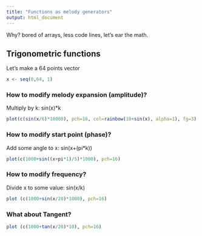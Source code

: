 ```yaml
---
title: "Functions as melody generators"
output: html_document
---
```


Why? bored of arrays, less code lines, let's ear the math.

## Trigonometric functions
Let's make a 64 points vector

```r
x <- seq(0,64, 1)
```

### How to modify melody expansion (amplitude)?
Multiply by k: sin(x)*k

```r
plot(c(sin(x/6)*10000), pch=16, col=rainbow(10+sin(x), alpha=1), fg=3)
```

### How to modify start point (phase)?
Add some angle to x: sin(x+(pi*k))

```r
plot(c(1000+sin((x+pi*1)/5)*1000), pch=16)
```

### How to modify  frequency?
Divide x to some value: sin(x/k)

```r
plot (c(1000+sin(x/20)*1000), pch=16)
```

### What about Tangent?

```r
plot (c(1000+tan(x/20)*10), pch=16)
```
